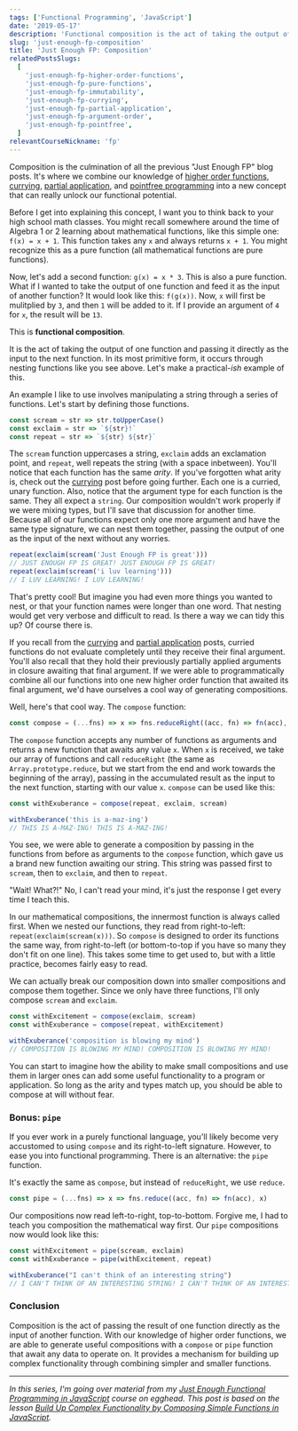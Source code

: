 ```yaml
---
tags: ['Functional Programming', 'JavaScript']
date: '2019-05-17'
description: 'Functional composition is the act of taking the output of one function and passing it directly as the input to the next function.'
slug: 'just-enough-fp-composition'
title: 'Just Enough FP: Composition'
relatedPostsSlugs:
  [
    'just-enough-fp-higher-order-functions',
    'just-enough-fp-pure-functions',
    'just-enough-fp-immutability',
    'just-enough-fp-currying',
    'just-enough-fp-partial-application',
    'just-enough-fp-argument-order',
    'just-enough-fp-pointfree',
  ]
relevantCourseNickname: 'fp'
---
```



Composition is the culmination of all the previous "Just Enough FP" blog posts. <Marker content="Don't worry, there are still more posts to come." /> It's where we combine our knowledge of [higher order functions](/just-enough-fp-higher-order-functions), [currying](/just-enough-fp-currying), [partial application](/just-enough-fp-partial-application), and [pointfree programming](/just-enough-fp-pointfree) into a new concept that can really unlock our functional potential.

Before I get into explaining this concept, I want you to think back to your high school math classes. <Marker content="I hope this isn't <em>too</em> traumatic a thought for you." /> You might recall somewhere around the time of Algebra 1 or 2 learning about mathematical functions, like this simple one: `f(x) = x + 1`. This function takes any `x` and always returns `x + 1`. You might recognize this as a pure function (all mathematical functions are pure functions).

Now, let's add a second function: `g(x) = x * 3`. This is also a pure function. What if I wanted to take the output of one function and feed it as the input of another function? It would look like this: `f(g(x))`. Now, `x` will first be mulitplied by `3`, and then `1` will be added to it. If I provide an argument of `4` for `x`, the result will be `13`.

This is **functional composition**.

It is the act of taking the output of one function and passing it directly as the input to the next function. In its most primitive form, it occurs through nesting functions like you see above. Let's make a practical-_ish_ example of this.

An example I like to use involves manipulating a string through a series of functions. Let's start by defining those functions.

```javascript
const scream = str => str.toUpperCase()
const exclaim = str => `${str}!`
const repeat = str => `${str} ${str}`
```

The `scream` function uppercases a string, `exclaim` adds an exclamation point, and `repeat`, well repeats the string (with a space inbetween). You'll notice that each function has the same _arity_. If you've forgotten what arity is, check out the [currying](/just-enough-fp-currying) post before going further. Each one is a curried, unary function. Also, notice that the argument type for each function is the same. They all expect a `string`. Our composition wouldn't work properly if we were mixing types, but I'll save that discussion for another time. Because all of our functions expect only one more argument and have the same type signature, we can nest them together, passing the output of one as the input of the next without any worries.

```javascript
repeat(exclaim(scream('Just Enough FP is great')))
// JUST ENOUGH FP IS GREAT! JUST ENOUGH FP IS GREAT!
repeat(exclaim(scream('i luv learning')))
// I LUV LEARNING! I LUV LEARNING!
```

That's pretty cool! But imagine you had even more things you wanted to nest, or that your function names were longer than one word. That nesting would get very verbose and difficult to read. Is there a way we can tidy this up? Of course there is.

If you recall from the [currying](/just-enough-fp-currying) and [partial application](/just-enough-fp-partial-application) posts, curried functions do not evaluate completely until they receive their final argument. You'll also recall that they hold their previously partially applied arguments in closure awaiting that final argument. If we were able to programmatically combine all our functions into one new higher order function that awaited its final argument, we'd have ourselves a cool way of generating compositions.

Well, here's that cool way. The `compose` function:

```javascript
const compose = (...fns) => x => fns.reduceRight((acc, fn) => fn(acc), x)
```

The `compose` function accepts any number of functions as arguments and returns a new function that awaits any value `x`. When `x` is received, we take our array of functions and call `reduceRight` (the same as `Array.prototype.reduce`, but we start from the end and work towards the beginning of the array), passing in the accumulated result as the input to the next function, starting with our value `x`. `compose` can be used like this:

```javascript
const withExuberance = compose(repeat, exclaim, scream)

withExuberance('this is a-maz-ing')
// THIS IS A-MAZ-ING! THIS IS A-MAZ-ING!
```

You see, we were able to generate a composition by passing in the functions from before as arguments to the `compose` function, which gave us a brand new function awaiting our string. This string was passed first to `scream`, then to `exclaim`, and then to `repeat`.

"Wait! What?!" No, I can't read your mind, it's just the response I get every time I teach this.

In our mathematical compositions, the innermost function is always called first. When we nested our functions, they read from right-to-left: `repeat(exclaim(scream(x)))`. So `compose` is designed to order its functions the same way, from right-to-left (or bottom-to-top if you have so many they don't fit on one line). This takes some time to get used to, but with a little practice, becomes fairly easy to read. <Marker content="<strong>Remember</strong>: reading top-to-bottom, left-to-right is not <em>natural</em>, it's <em>cultural</em>." />

We can actually break our composition down into smaller compositions and compose them together. Since we only have three functions, I'll only compose `scream` and `exclaim`.

```javascript
const withExcitement = compose(exclaim, scream)
const withExuberance = compose(repeat, withExcitement)

withExuberance('composition is blowing my mind')
// COMPOSITION IS BLOWING MY MIND! COMPOSITION IS BLOWING MY MIND!
```

You can start to imagine how the ability to make small compositions and use them in larger ones can add some useful functionality to a program or application. So long as the arity and types match up, you should be able to compose at will without fear.

### Bonus: `pipe`

If you ever work in a purely functional language, you'll likely become very accustomed to using `compose` and its right-to-left signature. However, to ease you into functional programming. There is an alternative: the `pipe` function.

It's exactly the same as `compose`, but instead of `reduceRight`, we use `reduce`.

```javascript
const pipe = (...fns) => x => fns.reduce((acc, fn) => fn(acc), x)
```

Our compositions now read left-to-right, top-to-bottom. <Marker content="This is also how the pipeline operator <code>|></code> works in other languages" /> Forgive me, I had to teach you composition the mathematical way first. Our `pipe` compositions now would look like this:

```javascript
const withExcitement = pipe(scream, exclaim)
const withExuberance = pipe(withExcitement, repeat)

withExuberance("I can't think of an interesting string")
// I CAN'T THINK OF AN INTERESTING STRING! I CAN'T THINK OF AN INTERESTING STRING!
```

### Conclusion

Composition is the act of passing the result of one function directly as the input of another function. With our knowledge of higher order functions, we are able to generate useful compositions with a `compose` or `pipe` function that await any data to operate on. It provides a mechanism for building up complex functionality through combining simpler and smaller functions.

---

_In this series, I'm going over material from my [Just Enough Functional Programming in JavaScript](https://egghead.io/courses/just-enough-functional-programming-in-javascript/?af=8u8eik) course on egghead. This post is based on the lesson [Build Up Complex Functionality by Composing Simple Functions in JavaScript](https://egghead.io/lessons/javascript-build-up-complex-functionality-by-composing-simple-functions-in-javascript/?af=8u8eik)._

<EggheadEmbed
  src="https://egghead.io/lessons/javascript-build-up-complex-functionality-by-composing-simple-functions-in-javascript/embed"
  title="Composition"
/>
